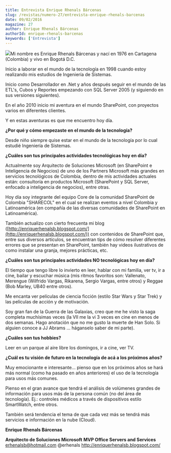 ```yaml
---
title: Entrevista Enrique Rhenals Bárcenas
slug: /revistas/numero-27/entrevista-enrique-rhenals-barcenas
date: 09/02/2016
magazine: 27
author: Enrique Rhenals Bárcenas
authorId: enrique-rhenals-barcenas
keywords: ['Entrevista']
---
```






​![](/../images/autores/enrique-rhenals-barcenas.png#author)Mi nombre es Enrique Rhenals Bárcenas y nací en 1976 en Cartagena (Colombia) y vivo en Bogotá D.C.

Inicio a laborar en el mundo de la tecnología en 1998 cuando estoy realizando mis estudios de Ingeniería de Sistemas.

Inicio como Desarrollador en .Net y años después seguir en el mundo de las ETL's, Cubos y Reportes empezando con SQL Server 2005 (y siguiendo en sus versiones siguientes).

En el año 2010 inicio mi aventura en el mundo SharePoint, con proyectos varios en diferentes clientes.

Y en estas aventuras es que me encuentro hoy día.

**¿Por qué y cómo empezaste en el mundo de la tecnología?**

Desde niño siempre quise estar en el mundo de la tecnología por lo cual estudié Ingeniería de Sistemas.

**¿Cuáles son tus principales actividades tecnológicas hoy en día?**

Actualmente soy Arquitecto de Soluciones Microsoft (en SharePoint e Inteligencia de Negocios) de uno de los Partners Microsoft más grandes en servicios tecnológicos de Colombia, dentro de mis actividades actuales están: consultoría en productos Microsoft (SharePoint y SQL Server, enfocado a inteligencia de negocios), entre otras.

Hoy día soy integrante del equipo Core de la comunidad SharePoint de Colombia "SHARECOL" en el cual se realizan eventos a nivel Colombia y Latinoamérica (en compañía de las diversas comunidades de SharePoint en Latinoamérica).

También actualizo con cierto frecuenta mi blog ([http://enriquerhenalsb.blogspot.com/](http://enriquerhenalsb.blogspot.com/)) con contenidos de SharePoint que, entre sus diversos artículos, se encuentran tips de cómo resolver diferentes errores que se presentan en SharePoint, también hay videos ilustrativos de como instalar una granja, mejores prácticas, etc.

**¿Cuáles son tus principales actividades NO tecnológicas hoy en día?**

El tiempo que tengo libre lo invierto en leer, hablar con mi familia, ver tv, ir a cine, bailar y escuchar música (mis ritmos favoritos son: Vallenato, Merengue (Wilfrido Vargas, Rikarena, Sergio Vargas, entre otros) y Reggae (Bob Marley, UB40 entre otros).

Me encanta ver películas de ciencia ficción (estilo Star Wars y Star Trek) y las películas de acción y de motivación.

Soy gran fan de la Guerra de las Galaxias, creo que me he visto la saga completa muchísimas veces (la VII me la vi 3 veces en cine en menos de dos semanas. Hago anotación que no me gusto la muerte de Han Solo. Si alguien conoce a JJ Abrams … háganselo saber de mi parte).

**¿Cuáles son tus hobbies?**

Leer en un parque al aire libre los domingos, ir a cine, ver TV.

**¿Cuál es tu visión de futuro en la tecnología de acá a los próximos años?**

Muy emocionante e interesante… pienso que en los próximos años se hará más normal (como ha pasado en años anteriores) el uso de la tecnología para usos más comunes.

Pienso en el gran avance que tendrá el análisis de volúmenes grandes de información para usos más de la persona común (no del área de tecnología). Ej.: controles médicos a través de dispositivos estilo SmartWatch, entre otros.

También será tendencia el tema de que cada vez más se tendrá más servicios e información en la nube (Cloud).



**Enrique Rhenals Bárcenas**

**Arquitecto de Soluciones Microsoft**
**MVP Office Servers and Services**
 erhenalsb@hotmail.com
 @erhenals
 http://enriquerhenalsb.blogspot.com/

